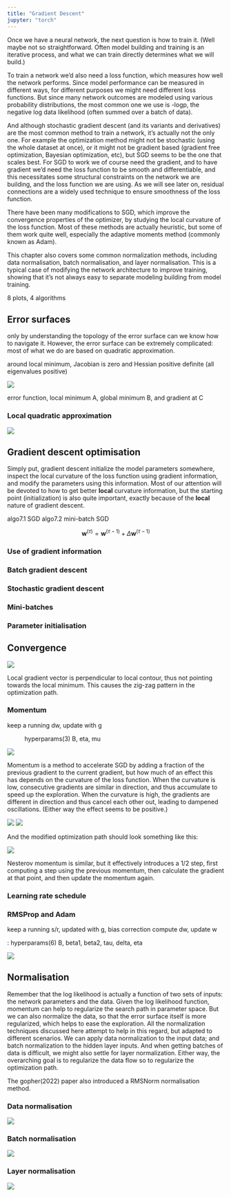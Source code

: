 ```yaml
---
title: "Gradient Descent"
jupyter: "torch"
---
```


Once we have a neural network, the next question is how to train it. (Well maybe not so straightforward. Often model building and training is an iterative process, and what we can train directly determines what we will build.)

To train a network we'd also need a loss function, which measures how well the network performs. Since model performance can be measured in different ways, for different purposes we might need different loss functions. But since many network outcomes are modeled using various probability distributions, the most common one we use is -logp, the negative log data likelihood (often summed over a batch of data).

And although stochastic gradient descent (and its variants and derivatives) are the most common method to train a network, it's actually not the only one. For example the optimization method might not be stochastic (using the whole dataset at once), or it might not be gradient based (gradient free optimization, Bayesian optimization, etc), but SGD seems to be the one that scales best. For SGD to work we of course need the gradient, and to have gradient we'd need the loss function to be smooth and differentiable, and this necessitates some structural constraints on the network we are building, and the loss function we are using. As we will see later on, residual connections are a widely used technique to ensure smoothness of the loss function.

There have been many modifications to SGD, which improve the convergence properties of the optimizer, by studying the local curvature of the loss function. Most of these methods are actually heuristic, but some of them work quite well, especially the adaptive moments method (commonly known as Adam).

This chapter also covers some common normalization methods, including data normalisation, batch normalisation, and layer normalisation. This is a typical case of modifying the network architecture to improve training, showing that it's not always easy to separate modeling building from model training.

8 plots, 4 algorithms

## Error surfaces 

only by understanding the topology of the error surface can we know how to navigate it.
However, the error surface can be extremely complicated: most of what we do are based on quadratic approximation.

around local minimum, Jacobian is zero and Hessian positive definite (all eigenvalues positive)


![](./img/DLFC/Chapter-7/Figure_1.png)

error function, local minimum A, global minimum B, and gradient at C

### Local quadratic approximation

![](./img/DLFC/Chapter-7/Figure_2.png)

## Gradient descent optimisation 

Simply put, gradient descent initialize the model parameters somewhere, inspect the local curvature of the loss function using gradient information, and modify the parameters using this information. Most of our attention will be devoted to how to get better **local** curvature information, but the starting point (initialization) is also quite important, exactly because of the **local** nature of gradient descent.

algo7.1 SGD
algo7.2 mini-batch SGD


$$
\mathbf{w}^{(\tau)} = \mathbf{w}^{(\tau-1)} + \Delta \mathbf{w}^{(\tau-1)} 
$$

### Use of gradient information

### Batch gradient descent

### Stochastic gradient descent

### Mini-batches

### Parameter initialisation

## Convergence 

![](./img/DLFC/Chapter-7/Figure_3.png)

Local gradient vector is perpendicular to local contour, thus not pointing towards the local minimum. This causes the zig-zag pattern in the optimization path.


### Momentum


keep a running dw, update with g

: hyperparams(3) B, eta, mu

![](./img/DLFC/Chapter-7/algo7.3.png)

Momentum is a method to accelerate SGD by adding a fraction of the previous gradient to the current gradient, but how much of an effect this has depends on the curvature of the loss function. When the curvature is low, consecutive gradients are similar in direction, and thus accumulate to speed up the exploration. When the curvature is high, the gradients are different in direction and thus cancel each other out, leading to dampened oscillations. (Either way the effect seems to be positive.)

![](./img/DLFC/Chapter-7/Figure_4.png)
![](./img/DLFC/Chapter-7/Figure_5.png)

And the modified optimization path should look something like this:

![](./img/DLFC/Chapter-7/Figure_6.png)

Nesterov momentum is similar, but it effectively introduces a 1/2 step, first computing a step using the previous momentum, then calculate the gradient at that point, and then update the momentum again.

### Learning rate schedule

### RMSProp and Adam

keep a running s/r, updated with g, bias correction
compute dw, update w

: hyperparams(6) B, beta1, beta2, tau, delta, eta

![](../img/DLFC/Chapter-7/algo7.4.png)

## Normalisation 

Remember that the log likelihood is actually a function of two sets of inputs: the network parameters and the data. Given the log likelihood function, momentum can help to regularize the search path in parameter space. But we can also normalize the data, so that the error surface itself is more regularized, which helps to ease the exploration. All the normalization techniques discussed here attempt to help in this regard, but adapted to different scenarios. We can apply data normalization to the input data; and batch normalization to the hidden layer inputs. And when getting batches of data is difficult, we might also settle for layer normalization. Either way, the overarching goal is to regularize the data flow so to regularize the optimization path.

The gopher(2022) paper also introduced a RMSNorm normalisation method.

### Data normalisation

![](./img/DLFC/Chapter-7/Figure_7.png)

### Batch normalisation

![](./img/DLFC/Chapter-7/Figure_8_a.png)

### Layer normalisation

![](./img/DLFC/Chapter-7/Figure_8_b.png)